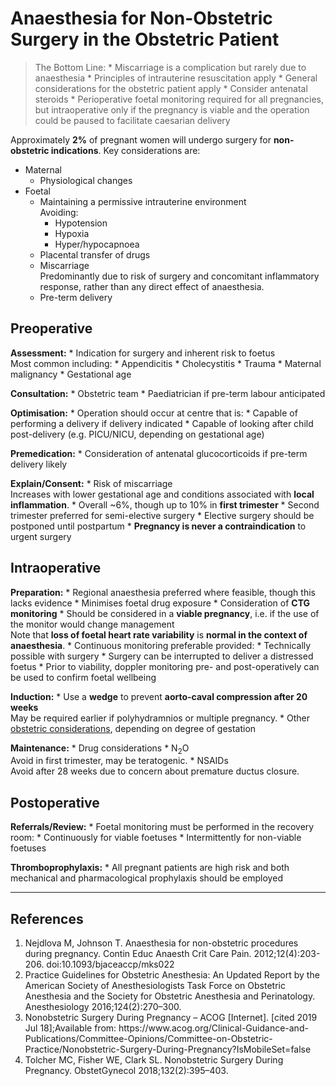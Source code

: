 # Anaesthesia for Non-Obstetric Surgery in the Obstetric Patient

> The Bottom Line:
>* Miscarriage is a complication but rarely due to anaesthesia
>* Principles of intrauterine resuscitation apply
>* General considerations for the obstetric patient apply
>* Consider antenatal steroids
>* Perioperative foetal monitoring required for all pregnancies, but intraoperative only if the pregnancy is viable and the operation could be paused to facilitate caesarian delivery


Approximately **2%** of pregnant women will undergo surgery for **non-obstetric indications**. Key considerations are:

* Maternal
	* Physiological changes
* Foetal
	* Maintaining a permissive intrauterine environment  
	Avoiding:
		* Hypotension
		* Hypoxia
		* Hyper/hypocapnoea
	* Placental transfer of drugs
	* Miscarriage  
	Predominantly due to risk of surgery and concomitant inflammatory response, rather than any direct effect of anaesthesia.
	* Pre-term delivery


## Preoperative

**Assessment:**
* Indication for surgery and inherent risk to foetus  
Most common including:
	* Appendicitis
	* Cholecystitis
	* Trauma
	* Maternal malignancy
* Gestational age


**Consultation:**
* Obstetric team
* Paediatrician if pre-term labour anticipated


**Optimisation:**
* Operation should occur at centre that is:
	* Capable of performing a delivery if delivery indicated
	* Capable of looking after child post-delivery (e.g. PICU/NICU, depending on gestational age)


**Premedication:**
* Consideration of antenatal glucocorticoids if pre-term delivery likely


**Explain/Consent:**
* Risk of miscarriage  
Increases with lower gestational age and conditions associated with **local inflammation**.
	* Overall ~6%, though up to 10% in **first trimester**
	* Second trimester preferred for semi-elective surgery
	* Elective surgery should be postponed until postpartum
	* **Pregnancy is never a contraindication** to urgent surgery


## Intraoperative

**Preparation:**
* Regional anaesthesia preferred where feasible, though this lacks evidence
	* Minimises foetal drug exposure
* Consideration of **CTG monitoring**
	* Should be considered in a **viable pregnancy**, i.e. if the use of the monitor would change management  
	Note that **loss of foetal heart rate variability** is **normal in the context of anaesthesia**.
	* Continuous monitoring preferable provided:
		* Technically possible with surgery
		* Surgery can be interrupted to deliver a distressed foetus
	* Prior to viability, doppler monitoring pre- and post-operatively can be used to confirm foetal wellbeing


**Induction:**
* Use a **wedge** to prevent **aorto-caval compression after 20 weeks**  
May be required earlier if polyhydramnios or multiple pregnancy.
* Other [obstetric considerations](/anaesthesia/obs/obs-principles.md#id), depending on degree of gestation


**Maintenance:**
* Drug considerations
	* N~2~O  
	Avoid in first trimester, may be teratogenic.
	* NSAIDs  
	Avoid after 28 weeks due to concern about premature ductus closure.


## Postoperative

**Referrals/Review:**
* Foetal monitoring must be performed in the recovery room:
	* Continuously for viable foetuses
	* Intermittently for non-viable foetuses


**Thromboprophylaxis:**
* All pregnant patients are high risk and both mechanical and pharmacological prophylaxis should be employed



---

## References

1. Nejdlova M, Johnson T. Anaesthesia for non-obstetric procedures during pregnancy. Contin Educ Anaesth Crit Care Pain. 2012;12(4):203-206. doi:10.1093/bjaceaccp/mks022
2. Practice Guidelines for Obstetric Anesthesia: An Updated Report by the American Society of Anesthesiologists Task Force on Obstetric Anesthesia and the Society for Obstetric Anesthesia and Perinatology. Anesthesiology 2016;124(2):270–300.
3. Nonobstetric Surgery During Pregnancy – ACOG [Internet]. [cited 2019 Jul 18];Available from: https://www.acog.org/Clinical-Guidance-and-Publications/Committee-Opinions/Committee-on-Obstetric-Practice/Nonobstetric-Surgery-During-Pregnancy?IsMobileSet=false
4. Tolcher MC, Fisher WE, Clark SL. Nonobstetric Surgery During Pregnancy. ObstetGynecol 2018;132(2):395–403.